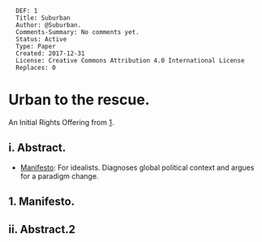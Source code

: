 <pre>
  DEF: 1
  Title: Suburban
  Author: @Suburban.
  Comments-Summary: No comments yet.
  Status: Active
  Type: Paper
  Created: 2017-12-31
  License: Creative Commons Attribution 4.0 International License
  Replaces: 0
</pre>

=Urban to the rescue.=
An Initial Rights Offering from [https://github.com/se37301/suburban].


==i. Abstract.==

* [[#Manifesto|Manifesto]]: For idealists. Diagnoses global political context and argues for a paradigm change.

<div id="Manifesto"></div>



==1. Manifesto.==


==ii. Abstract.2==
